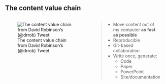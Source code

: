 ## The content value chain

:::: {.columns}
::: {.column}
![The content value chain from David Robinson's (@drrob) Tweet](images/content-value-chain.jpg)
:::
::: {.column}
> - Move content out of my computer **as fast as possible**
> - Reproducible
> - Git-based collaboration
> - Write once, generate:
>   - Code
>   - Paper
>   - PowerPoint
>   - Site/documentation
:::
::::
